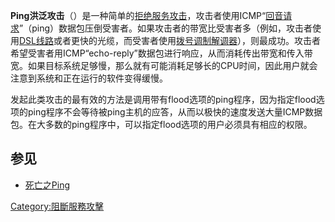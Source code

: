 {{Unreferenced|time=2020-10-16T06:30:31+00:00}}
{{short description}}
'''Ping洪泛攻击'''（{{lang-en|'''ping flood'''}}）是一种简单的[[拒绝服务攻击|拒绝服务攻击]]，攻击者使用ICMP“[[ping|回音请求]]”（ping）数据包压倒受害者。如果攻击者的带宽比受害者多（例如，攻击者使用[[数字用户线路|DSL线路]]或者更快的光缆，而受害者使用[[撥號連線|拨号调制解调器]]），则最成功。攻击者希望受害者用ICMP“echo-reply”数据包进行响应，从而消耗传出带宽和传入带宽。如果目标系统足够慢，那么就有可能消耗足够长的CPU时间，因此用户就会注意到系统和正在运行的软件变得缓慢。

发起此类攻击的最有效的方法是调用带有flood选项的ping程序，因为指定flood选项的ping程序不会等待被ping主机的应答，从而以极快的速度发送大量ICMP数据包。在大多数的ping程序中，可以指定flood选项的用户必须具有相应的权限。
==参见==
*[[死亡之Ping|死亡之Ping]]
{{computer-security-stub}}
[[Category:阻斷服務攻擊|Category:阻斷服務攻擊]]